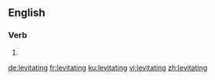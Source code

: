==English==

===Verb===
{{head|en|present participle}}

# {{present participle of|levitate|lang=en|nocat=1}}

[[de:levitating]]
[[fr:levitating]]
[[ku:levitating]]
[[vi:levitating]]
[[zh:levitating]]